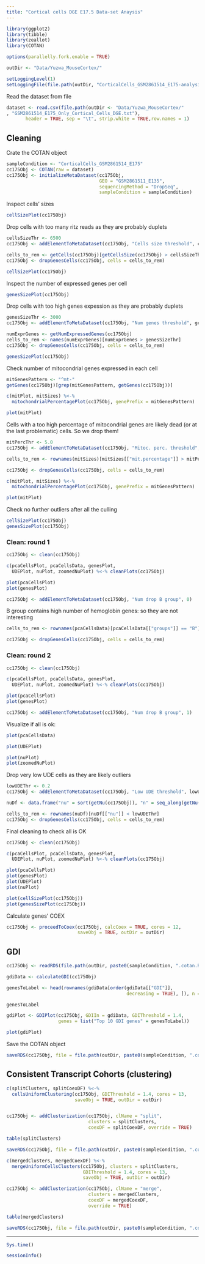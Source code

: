 ```yaml
---
title: "Cortical cells DGE E17.5 Data-set Anaysis"
---
```


```r
library(ggplot2)
library(tibble)
library(zeallot)
library(COTAN)

options(parallelly.fork.enable = TRUE)

outDir <- "Data/Yuzwa_MouseCortex/"

setLoggingLevel(1)
setLoggingFile(file.path(outDir, "CorticalCells_GSM2861514_E175-analysis.log"))
```

Read the dataset from file

```r
dataset <- read.csv(file.path(outDir <- "Data/Yuzwa_MouseCortex/"
, "GSM2861514_E175_Only_Cortical_Cells_DGE.txt"),
       header = TRUE, sep = "\t", strip.white = TRUE,row.names = 1)
```

## Cleaning

Crate the COTAN object

```r
sampleCondition <- "CorticalCells_GSM2861514_E175"
cc175Obj <- COTAN(raw = dataset)
cc175Obj <- initializeMetaDataset(cc175Obj,
                                  GEO = "GSM2861511_E135",
                                  sequencingMethod = "DropSeq",
                                  sampleCondition = sampleCondition)
```

Inspect cells' sizes

```r
cellSizePlot(cc175Obj)
```

Drop cells with too many ritz reads as they are probably duplets

```r
cellsSizeThr <- 6500
cc175Obj <- addElementToMetaDataset(cc175Obj, "Cells size threshold", cellsSizeThr)

cells_to_rem <- getCells(cc175Obj)[getCellsSize(cc175Obj) > cellsSizeThr]
cc175Obj <- dropGenesCells(cc175Obj, cells = cells_to_rem)

cellSizePlot(cc175Obj)
```

Inspect the number of expressed genes per cell

```r
genesSizePlot(cc175Obj)
```

Drop cells with too high genes expession as they are probably duplets

```r
genesSizeThr <- 3000
cc175Obj <- addElementToMetaDataset(cc175Obj, "Num genes threshold", genesSizeThr)

numExprGenes <- getNumExpressedGenes(cc175Obj)
cells_to_rem <- names(numExprGenes)[numExprGenes > genesSizeThr]
cc175Obj <- dropGenesCells(cc175Obj, cells = cells_to_rem)

genesSizePlot(cc175Obj)
```

Check number of mitocondrial genes expressed in each cell

```r
mitGenesPattern <- "^mt-"
getGenes(cc175Obj)[grep(mitGenesPattern, getGenes(cc175Obj))]

c(mitPlot, mitSizes) %<-%
  mitochondrialPercentagePlot(cc175Obj, genePrefix = mitGenesPattern)

plot(mitPlot)
```

Cells with a too high percentage of mitocondrial genes are likely dead (or at the last problematic) cells. So we drop them!

```r
mitPercThr <- 5.0
cc175Obj <- addElementToMetaDataset(cc175Obj, "Mitoc. perc. threshold", mitPercThr)

cells_to_rem <- rownames(mitSizes)[mitSizes[["mit.percentage"]] > mitPercThr]

cc175Obj <- dropGenesCells(cc175Obj, cells = cells_to_rem)

c(mitPlot, mitSizes) %<-%
  mitochondrialPercentagePlot(cc175Obj, genePrefix = mitGenesPattern)

plot(mitPlot)
```

Check no further outliers after all the culling

```r
cellSizePlot(cc175Obj)
genesSizePlot(cc175Obj)
```

### Clean: round 1

```r
cc175Obj <- clean(cc175Obj)

c(pcaCellsPlot, pcaCellsData, genesPlot,
  UDEPlot, nuPlot, zoomedNuPlot) %<-% cleanPlots(cc175Obj)

plot(pcaCellsPlot)
plot(genesPlot)

cc175Obj <- addElementToMetaDataset(cc175Obj, "Num drop B group", 0)
```

B group contains high number of hemoglobin genes: so they are not interesting

```r
cells_to_rem <- rownames(pcaCellsData)[pcaCellsData[["groups"]] == "B"]

cc175Obj <- dropGenesCells(cc175Obj, cells = cells_to_rem)
```

### Clean: round 2

```r
cc175Obj <- clean(cc175Obj)

c(pcaCellsPlot, pcaCellsData, genesPlot,
  UDEPlot, nuPlot, zoomedNuPlot) %<-% cleanPlots(cc175Obj)

plot(pcaCellsPlot)
plot(genesPlot)

cc175Obj <- addElementToMetaDataset(cc175Obj, "Num drop B group", 1)
```

Visualize if all is ok:

```r
plot(pcaCellsData)

plot(UDEPlot)

plot(nuPlot)
plot(zoomedNuPlot)
```

Drop very low UDE cells as they are likely outliers

```r
lowUDEThr <- 0.2
cc175Obj <- addElementToMetaDataset(cc175Obj, "Low UDE threshold", lowUDEThr)

nuDf <- data.frame("nu" = sort(getNu(cc175Obj)), "n" = seq_along(getNu(cc175Obj)))

cells_to_rem <- rownames(nuDf)[nuDf[["nu"]] < lowUDEThr]
cc175Obj <- dropGenesCells(cc175Obj, cells = cells_to_rem)
```

Final cleaning to check all is OK

```r
cc175Obj <- clean(cc175Obj)

c(pcaCellsPlot, pcaCellsData, genesPlot,
  UDEPlot, nuPlot, zoomedNuPlot) %<-% cleanPlots(cc175Obj)

plot(pcaCellsPlot)
plot(genesPlot)
plot(UDEPlot)
plot(nuPlot)

plot(cellSizePlot(cc175Obj))
plot(genesSizePlot(cc175Obj))
```

Calculate genes' COEX

```r
cc175Obj <- proceedToCoex(cc175Obj, calcCoex = TRUE, cores = 12,
                          saveObj = TRUE, outDir = outDir)

```

## GDI

```r
cc175Obj <- readRDS(file.path(outDir, paste0(sampleCondition, ".cotan.RDS")))
```

```r
gdiData <- calculateGDI(cc175Obj)

genesToLabel <- head(rownames(gdiData[order(gdiData[["GDI"]],
                                            decreasing = TRUE), ]), n = 10L)

genesToLabel

gdiPlot <- GDIPlot(cc175Obj, GDIIn = gdiData, GDIThreshold = 1.4,
                   genes = list("Top 10 GDI genes" = genesToLabel))

plot(gdiPlot)
```

Save the COTAN object

```r
saveRDS(cc175Obj, file = file.path(outDir, paste0(sampleCondition, ".cotan.RDS")))
```

## Consistent Transcript Cohorts (clustering)

```r
c(splitClusters, splitCoexDF) %<-%
  cellsUniformClustering(cc175Obj, GDIThreshold = 1.4, cores = 13,
                         saveObj = TRUE, outDir = outDir)


cc175Obj <- addClusterization(cc175Obj, clName = "split",
                              clusters = splitClusters,
                              coexDF = splitCoexDF, override = TRUE)

table(splitClusters)
```

```r
saveRDS(cc175Obj, file = file.path(outDir, paste0(sampleCondition, ".cotan.RDS")))
```

```r
c(mergedClusters, mergedCoexDF) %<-%
  mergeUniformCellsClusters(cc175Obj, clusters = splitClusters,
                            GDIThreshold = 1.4, cores = 13,
                            saveObj = TRUE, outDir = outDir)

cc175Obj <- addClusterization(cc175Obj, clName = "merge",
                              clusters = mergedClusters,
                              coexDF = mergedCoexDF,
                              override = TRUE)

table(mergedClusters)
```

```r
saveRDS(cc175Obj, file = file.path(outDir, paste0(sampleCondition, ".cotan.RDS")))
```

------------------------------------------------------------------------

```r
Sys.time()
```

```r
sessionInfo()
```
